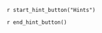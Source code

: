 ::: {.callout-tip #lck-23.00000 collapse=true}

`r start_hint_button("Hints")`

`r end_hint_button()`



:::
